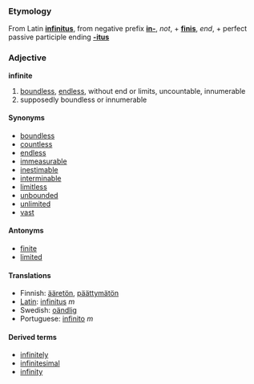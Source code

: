 ===Etymology===
From Latin '''[[infinitus]]''', from negative prefix '''[[in-]]''', ''not'', + '''[[finis]]''', ''end'', + perfect passive participle ending '''[[-itus]]'''

===Adjective===
'''infinite'''

# [[boundless]], [[endless]], without end or limits, uncountable, innumerable
# supposedly boundless or innumerable

====Synonyms====
* [[boundless]]
* [[countless]]
* [[endless]]
* [[immeasurable]]
* [[inestimable]]
* [[interminable]]
* [[limitless]]
* [[unbounded]]
* [[unlimited]]
* [[vast]]

====Antonyms====
* [[finite]]
* [[limited]]

====Translations====
*Finnish: [[ääretön]], [[päättymätön]]
*[[Latin]]: [[infinitus]] ''m''
*Swedish: [[oändlig]]
*Portuguese: [[infinito]] ''m''

====Derived terms====
*[[infinitely]]
*[[infinitesimal]]
*[[infinity]]